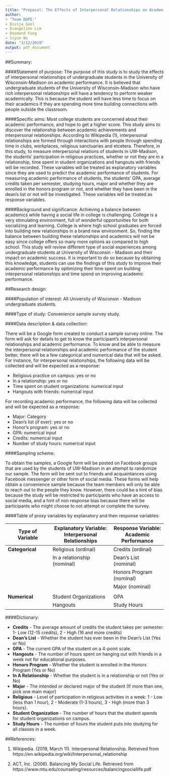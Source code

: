 ```yaml
---
title: "Proposal: The Effects of Interpersonal Relationships on Academic Performance"
author:
- "Team DDPE:"
- Divija Goel
- Evangeline Lim
- Desmond Fung
- Siyun Wu
date: "3/12/2019"
output: pdf_document
---
```

\newpage

##Summary:

####Statement of purpose: 
The  purpose of this study is to study the effects of interpersonal relationships of undergraduate students in the University of Wisconsin-Madison on academic performance. It is believed that undergraduate students of the University of Wisconsin-Madison who have rich interpersonal relationships will have a tendency to perform weaker academically. This is because the student will have less time to focus on their academics if they are spending more time building connections with people outside the classroom. 
	
####Specific aims: 
Most college students are concerned about their academic performance, and hope to get a higher score. This study aims to discover the relationship between academic achievements and interpersonal relationships. According to Wikipedia (1), interpersonal relationships are formed through interactions with people through spending time in clubs, workplaces, religious sanctuaries and etcetera. Therefore, in this study, to measure interpersonal relations of students in UW-Madison, the students’ participation in religious practices, whether or not they are in a relationship, time spent in student organizations and hangouts with friends will be recorded. These variables will be treated as explanatory variables since they are used to predict the academic performance of students. For measuring academic performance of students, the students’ GPA, average credits taken per semester, studying hours, major and whether they are enrolled in the honors program or not, and whether they have been in the dean's list or not will be investigated. These variables will be treated as response variables.


####Background and significance:
Achieving a balance between academics while having a social life in college is challenging. College is a very stimulating environment, full of wonderful opportunities for both socializing and learning. College is where high school graduates are forced into building new relationships in a brand new environment. So, finding the balance between building these relationships and academics will not be easy since college offers so many more options as compared to high school. This study will review different type of social experiences among undergraduate students at University of Wisconsin - Madison and their impact on academic success. It is important to do so because by obtaining this knowledge, students can use the findings of this study to improve their academic performance by optimizing their time spent on building interpersonal relationships and time spend on improving academic performance.

\newpage

##Research design: 

####Population of interest: 
All University of Wisconsin - Madison undergraduate students.

####Type of study: 
Convenience sample survey study.

####Data description & data collection: 

There will be a Google form created to conduct a sample survey online. The form will ask for details to get to know the participant's interpersonal relationships and academic performance. To know and be able to measure the interpersonal relationships and academic performance of the student better, there will be a few categorical and numerical data that will be asked. For instance, for interpersonal relationships, the following data will be collected and will be expected as a response:


* Religious practice on campus: yes or no
* In a relationship: yes or no
* Time spent on student organizations: numerical input 
* Hangouts with friends: numerical input 


For recording academic performance, the following data will be collected and will be expected as a response:

* Major: Category 
* Dean’s list (if ever): yes or no 
* Honor’s program: yes or no
* GPA: numerical input
* Credits: numerical input
* Number of study hours: numerical input
 
####Sampling scheme: 

To obtain the samples, a Google form will be posted on Facebook groups that are used by the students of UW-Madison in an attempt to randomize our sample. The form will be sent out to friends and acquaintances using Facebook messenger or other form of social media. These forms will help obtain a convenience sample because the team members will only be able to reach out to the people they know. However, there could be a hint of bias because the study will be restricted to participants who have an access to social media, and a hint of non response bias because there will be participants who might choose to not attempt or complete the survey. 

####Table of proxy variables by explanatory and then response variables:

|**Type of Variable** | **Explanatory Variable: Interpersonal Relationships** | **Response Variable: Academic Performance**|
| ----------------- | ----------------------- | -------------------- |
|**Categorical** | Religious (ordinal) | Credits (ordinal) |
||In a relationship (nominal) |Dean’s List (nominal)|
|||  Honors Program (nominal)|
|||Major (nominal)|
||||
|**Numerical** | Student Organizations  | GPA |
||Hangouts|Study Hours|

\newpage 

####Dictionary:

* **Credits** - The average amount of credits the student takes per semester: 1- Low (12-15 credits), 2 - High (16 and more credits)
* **Dean’s List** - Whether the student has ever been in the Dean’s List (Yes or No)
* **GPA** - The current GPA of the student on a 4-point scale.
* **Hangouts** - The number of hours spent on hanging out with friends in a week not for educational purposes.
* **Honors Program** - Whether the student is enrolled in the Honors Program (Yes or No)
* **In A Relationship** - Whether the student is in a relationship or not (Yes or No)
* **Major** - The intended or declared major of the student (If more than one, pick one main major)
* **Religious** - Level of participation in religious activities in a week: 1 - Low (less than 1 hour), 2 - Moderate (1-3 hours), 3 - High (more than 3 hours).
* **Student Organization** - The number of hours that the student spends for student organizations on campus.
* **Study Hours** - The number of hours the student puts into studying for all classes in a week.

##References: 

1) Wikipedia. (2019, March 11). Interpersonal Relationship. Retreived from https://en.wikipedia.org/wiki/Interpersonal_relationship 

2) ACT, Inc. (2006). Balancing My Social Life. Retrieved from https://www.mtu.edu/counseling/resources/balancingsociallife.pdf
